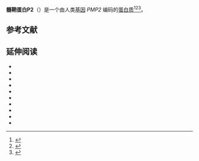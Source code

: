 {{PBB|geneid=5375}}
'''髓鞘蛋白P2'''（{{lang-en|Myelin P2 protein}}）是一个由人类[[基因|基因]] ''PMP2'' 编码的[[蛋白质|蛋白质]]<ref name="pmid1720307">{{cite journal | author = Hayasaka K, Nanao K, Tahara M, Sato W, Takada G, Miura M, Uyemura K | title = Isolation and sequence determination of cDNA encoding P2 protein of human peripheral myelin | journal = Biochem Biophys Res Commun | volume = 181 | issue = 1 | pages = 204–7 |date=Jan 1992 | pmid = 1720307 | pmc =  | doi =10.1016/S0006-291X(05)81402-0  }}</ref><ref name="pmid8288226">{{cite journal | author = Hayasaka K, Himoro M, Takada G, Takahashi E, Minoshima S, Shimizu N | title = Structure and localization of the gene encoding human peripheral myelin protein 2 (PMP2) | journal = Genomics | volume = 18 | issue = 2 | pages = 244–8 |date=Feb 1994 | pmid = 8288226 | pmc =  | doi =10.1006/geno.1993.1462  }}</ref><ref name="entrez">{{cite web | title = Entrez Gene: PMP2 peripheral myelin protein 2| url = http://www.ncbi.nlm.nih.gov/sites/entrez?Db=gene&Cmd=ShowDetailView&TermToSearch=5375| accessdate = }}</ref>。


==参考文献==
{{reflist}}

==延伸阅读==
{{refbegin | 2}}
*{{cite journal  | author=Narayanan V, Barbosa E, Reed R, Tennekoon G |title=Characterization of a cloned cDNA encoding rabbit myelin P2 protein |journal=J. Biol. Chem. |volume=263 |issue= 17 |pages= 8332–7 |year= 1988 |pmid= 2453513 |doi=  }}
*{{cite journal  | author=Jones TA, Bergfors T, Sedzik J, Unge T |title=The three-dimensional structure of P2 myelin protein | url=https://archive.org/details/sim_embo-journal_1988-06_7_6/page/1597 |journal=EMBO J. |volume=7 |issue= 6 |pages= 1597–604 |year= 1988 |pmid= 2458918 |doi=  | pmc=457142  }}
*{{cite journal  | author=Ishaque A, Hofmann T, Eylar EH |title=The complete amino acid sequence of the rabbit P2 protein |journal=J. Biol. Chem. |volume=257 |issue= 2 |pages= 592–5 |year= 1982 |pmid= 6172423 |doi=  }}
*{{cite journal  | author=Suzuki M, Kitamura K, Sakamoto Y, Uyemura K |title=The complete amino acid sequence of human P2 protein |journal=J. Neurochem. |volume=39 |issue= 6 |pages= 1759–62 |year= 1983 |pmid= 6183401 |doi=10.1111/j.1471-4159.1982.tb08017.x  }}
*{{cite journal  | author=Trapp BD, Dubois-Dalcq M, Quarles RH |title=Ultrastructural localization of P2 protein in actively myelinating rat Schwann cells |journal=J. Neurochem. |volume=43 |issue= 4 |pages= 944–8 |year= 1984 |pmid= 6206203 |doi=10.1111/j.1471-4159.1984.tb12828.x  }}
*{{cite journal  | author=Narayanan V, Ripepi B, Jabs EW, ''et al.'' |title=Partial structure and mapping of the human myelin P2 protein gene |journal=J. Neurochem. |volume=63 |issue= 6 |pages= 2010–3 |year= 1994 |pmid= 7525873 |doi=10.1046/j.1471-4159.1994.63062010.x  }}
*{{cite journal  | author=Besançon R, Latour P, Lara K, ''et al.'' |title=Exonic SNPs at positions 220 (A/G) and 445 (C/T) of the peripheral myelin protein 2 (PMP2) |journal=Hum. Mutat. |volume=17 |issue= 3 |pages= 237 |year= 2001 |pmid= 11241848 |doi= 10.1002/humu.11 }}
*{{cite journal  | author=Strausberg RL, Feingold EA, Grouse LH, ''et al.'' |title=Generation and initial analysis of more than 15,000 full-length human and mouse cDNA sequences |journal=Proc. Natl. Acad. Sci. U.S.A. |volume=99 |issue= 26 |pages= 16899–903 |year= 2003 |pmid= 12477932 |doi= 10.1073/pnas.242603899  | pmc=139241 }}
*{{cite journal  | author=Fortna A, Kim Y, MacLaren E, ''et al.'' |title=Lineage-Specific Gene Duplication and Loss in Human and Great Ape Evolution |journal=PLoS Biol. |volume=2 |issue= 7 |pages= E207 |year= 2006 |pmid= 15252450 |doi= 10.1371/journal.pbio.0020207  | pmc=449870 }}
*{{cite journal  | author=Gerhard DS, Wagner L, Feingold EA, ''et al.'' |title=The Status, Quality, and Expansion of the NIH Full-Length cDNA Project: The Mammalian Gene Collection (MGC) |journal=Genome Res. |volume=14 |issue= 10B |pages= 2121–7 |year= 2004 |pmid= 15489334 |doi= 10.1101/gr.2596504  | pmc=528928 }}
{{refend}}


{{PDB Gallery|geneid=5375}}
{{其它细胞膜蛋白质}}